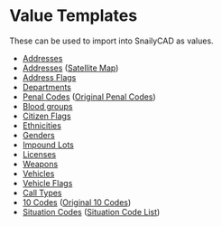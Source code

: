 # Value Templates

These can be used to import into SnailyCAD as values.

- <a download href="https://docs.snailycad.org/templates/address.json">Addresses</a>
- <a download href="https://docs.snailycad.org/templates/address-satmap.json">Addresses</a> (<a target="_blank" href="https://forum.cfx.re/t/release-free-high-resolution-satellite-map-with-custom-postals/2503527">Satellite Map</a>)
- <a download href="https://docs.snailycad.org/templates/address-flag.json">Address Flags</a>
- <a download href="https://docs.snailycad.org/templates/departments.json">Departments</a>
- <a download href="https://docs.snailycad.org/templates/penal-code.json">Penal Codes</a> (<a target="_blank" href="https://docs.google.com/document/d/15gVSqmndVSym2fukgF1xykHkQ2-Q-J8jRGFbig2E64s/edit?usp=sharing">Original Penal Codes</a>)
- <a download href="https://docs.snailycad.org/templates/blood-group.json">Blood groups</a>
- <a download href="https://docs.snailycad.org/templates/citizen-flag.json">Citizen Flags</a>
- <a download href="https://docs.snailycad.org/templates/ethnicity.json">Ethnicities</a>
- <a download href="https://docs.snailycad.org/templates/gender.json">Genders</a>
- <a download href="https://docs.snailycad.org/templates/impound-lot.json">Impound Lots</a>
- <a download href="https://docs.snailycad.org/templates/license.json">Licenses</a>
- <a download href="https://docs.snailycad.org/templates/weapon.json">Weapons</a>
- <a download href="https://docs.snailycad.org/templates/vehicle.json">Vehicles</a>
- <a download href="https://docs.snailycad.org/templates/vehicle-flag.json">Vehicle Flags</a>
- <a download href="https://docs.snailycad.org/templates/call-type.json">Call Types</a>
- <a download href="https://docs.snailycad.org/templates/10-codes.json">10 Codes</a> (<a target="_blank" href="https://rppatrols.weebly.com/dojrp-codes.html">Original 10 Codes</a>)
- <a download href="https://docs.snailycad.org/templates/situation-codes.json">Situation Codes</a> (<a target="_blank" href="https://docs.google.com/document/d/1dAsuiTaPIJgA40KYvy1t_iUS7di1ZYBYtuR6_wka5E8/edit?usp=sharing">Situation Code List</a>)
